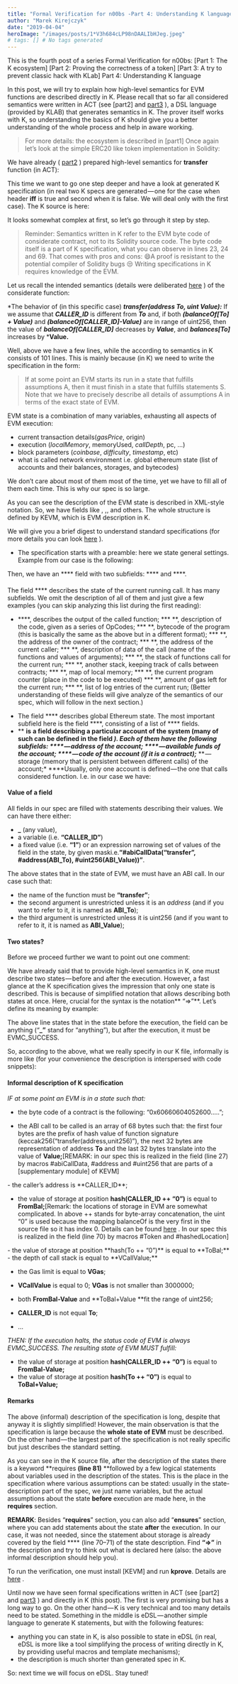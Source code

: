 ```yaml
---
title: "Formal Verification for n00bs -Part 4: Understanding K language"
author: "Marek Kirejczyk"
date: "2019-04-04"
heroImage: "/images/posts/1*V3h684cLP98nDAALIbHJeg.jpeg"
# tags: [] # No tags generated
---
```


This is the fourth post of a series Formal Verification for n00bs:
 [Part 1: The K ecosystem]
[Part 2: Proving the correctness of a token]
[Part 3: A try to prevent classic hack with KLab]
Part 4: Understanding K language

In this post, we will try to explain how high-level semantics for EVM functions are described directly in K. Please recall that so far all considered semantics were written in ACT (see [part2]
and [part3](https://medium.com/ethworks/formal-verification-for-n00bs-part-3-an-attempt-to-prevent-classic-hack-with-klab-8e8d13318086) ), a DSL language (provided by KLAB) that generates semantics in K. The prover itself works with K, so understanding the basics of K should give you a better understanding of the whole process and help in aware working.

> For more details: the ecosystem is described in [part1]
Once again let’s look at the simple ERC20 like token implementation in Solidity:

We have already ( [part2](https://medium.com/ethworks/formal-verification-for-n00bs-part-2-proving-the-correctness-of-a-token-74085f5cd6c1) ) prepared high-level semantics for **transfer** function (in ACT):

This time we want to go one step deeper and have a look at generated K specification (in real two K specs are generated — one for the case when header **iff** is true and second when it is false. We will deal only with the first case). The K source is here:

It looks somewhat complex at first, so let’s go through it step by step.

> Reminder: Semantics written in K refer to the EVM byte code of considerate contract, not to its Solidity source code.
The byte code itself is a part of K specification, what you can observe in lines 23, 24 and 69. That comes with pros and cons:
😄A proof is resistant to the potential compiler of Solidity bugs
😒 Writing specifications in K requires knowledge of the EVM.

Let us recall the intended semantics (details were deliberated [here](https://medium.com/ethworks/formal-verification-for-n00bs-part-2-proving-the-correctness-of-a-token-74085f5cd6c1) ) of the considerate function:

*The behavior of (in this specific case) ***transfer(address To, uint Value):*** If we assume that ***CALLER_ID*** is different from ***To*** and, if both ***(balanceOf[To] + Value)*** and ***(balanceOf[CALLER_ID]-Value)*** are in range of uint256, then the value of ***balanceOf[CALLER_ID]*** decreases by ***Value***, and ***balances[To]*** increases by ***Value.**

Well, above we have a few lines, while the according to semantics in K consists of 101 lines. This is mainly because (in K) we need to write the specification in the form:

> If at some point an EVM starts its run in a state that fulfills assumptions A, then it must finish in a state that fulfills statements S.
Note that we have to precisely describe all details of assumptions A in terms of the exact state of EVM.

EVM state is a combination of many variables, exhausting all aspects of EVM execution:

- current transaction details(*gasPrice*, origin)
- execution (*localMemory*, memoryUsed, *callDepth*, pc, …)
- block parameters (*coinbase*, *difficulty*, *timestamp*, etc)
- what is called network environment i.e. global ethereum state (list of accounts and their balances, storages, and bytecodes)

We don’t care about most of them most of the time, yet we have to fill all of them each time. This is why our spec is so large.

As you can see the description of the EVM state is described in XML-style notation. So, we have fields like <callstack>, <calldata>,<gas>, <storage> and others. The whole structure is defined by KEVM, which is EVM description in K.

</storage></gas></calldata></callstack>We will give you a brief digest to understand standard specifications (for more details you can look [here](https://github.com/kframework/evm-semantics) ).

- The specification starts with a preamble: here we state general settings. Example from our case is the following:

Then, we have an **** field with two subfields: **** and ****.

#### <evm>
</evm>The field **** describes the state of the current running call. It has many subfields. We omit the description of all of them and just give a few examples (you can skip analyzing this list during the first reading):
* ****, describes the output of the called function;
*** **, description of the code, given as a series of OpCodes;
*** **, bytecode of the program (this is basically the same as the above but in a different format);
*** **, the address of the owner of the contract;
*** **, the address of the current caller;
*** **, description of data of the call (name of the functions and values of arguments);
*** **, the stack of functions call for the current run;
*** **, another stack, keeping track of calls between contracts;
*** **, map of local memory;
*** **, the current program counter (place in the code to be executed)
*** **, amount of gas left for the current run;
*** **, list of log entries of the current run;
(Better understanding of these fields will give analyze of the semantics of our spec, which will follow in the next section.)

- The field **** describes global Ethereum state. The most important subfield here is the field ****, consisting of a list of **** fields.
- ** **is** **a field describing a particular account of the system (many of such can be defined in the field ****). Each of them have the following subfields:* **** — address of the account;* **** — available funds of the account;* **** — code of the account (if it is a contract);*** ** — storage (memory that is persistent between different calls) of the account;* ****Usually, only one account is defined — the one that calls considered function. I.e. in our case we have:

#### Value of a field
All fields in our spec are filled with statements describing their values. We can have there either:

- **_** (any value),
- a variable (i.e. **“CALLER_ID”**)
- a fixed value (i.e. **“1”**) or an expression narrowing set of values of the field in the state, by given maski.e.**“#abiCallData(“transfer”, #address(ABI_To), #uint256(ABI_Value))”**.

The above states that in the state of EVM, we must have an ABI call. In our case such that:

- the name of the function must be **“transfer”**;
- the second argument is unrestricted unless it is an *address* (and if you want to refer to it, it is named as **ABI_To**);
- the third argument is unrestricted unless it is uint256 (and if you want to refer to it, it is named as **ABI_Value**);

#### Two states?
Before we proceed further we want to point out one comment:

We have already said that to provide high-level semantics in K, one must describe two states — before and after the execution. However, a fast glance at the K specification gives the impression that only one state is described. This is because of simplified notation that allows describing both states at once. Here, crucial for the syntax is the notation** “=>”**. Let’s define its meaning by example:

The above line states that in the state before the execution, the field <statuscode> can be anything (“**_”** stand for “anything”), but after the execution, it must be EVMC_SUCCESS.

</statuscode>So, according to the above, what we really specify in our K file, informally is more like (for your convenience the description is interspersed with code snippets):

#### Informal description of K specification
*IF at some point an EVM is in a state such that:*

- the byte code of a contract is the following: “0x60660604052600…..”;

- the ABI call to be called is an array of 68 bytes such that: the first four bytes are the prefix of hash value of function signature (keccak256(“transfer(address,unit256)”), the next 32 bytes are representation of address **To** and the last 32 bytes translate into the value of **Value;**[REMARK: in our spec this is realized in the field <calldata> (line 27) by macros #abiCallData, #address and #uint256 that are parts of a [supplementary module]
of KEVM]

</calldata>
- the caller’s address is **CALLER_ID**;

- the value of storage at position **hash(CALLER_ID ++ “0”)** is equal to **FromBal;**[Remark: the locations of storage in EVM are somewhat complicated. In above ++ stands for byte-array concatenation, the uint “0” is used because the mapping balanceOf is the very first in the source file so it has index 0. Details can be found [here](https://jellopaper.org/edsl/?highlight=storage#hashed-location-for-storage) . In our spec this is realized in the field <storage> (line 70) by macros #Token and #hashedLocation]

</storage>
- the value of storage at position **hash(To ++ “0”)** is equal to **ToBal;**
- the depth of call stack is equal to **VCallValue;**

- the Gas limit is equal to **VGas**;

- **VCallValue** is equal to 0; **VGas** is not smaller than 3000000;

- both **FromBal-Value** and **ToBal+Value **fit the range of uint256;

- **CALLER_ID** is not equal **To**;

- …

*THEN: If the execution halts, the status code of EVM is always EVMC_SUCCESS. The resulting state of EVM MUST fulfill:*

- the value of storage at position **hash(CALLER_ID ++ “0”)** is equal to **FromBal-Value;**
- the value of storage at position **hash(To ++ “0”)** is equal to **ToBal+Value;**

#### Remarks
The above (informal) description of the specification is long, despite that anyway it is slightly simplified! However, the main observation is that the specification is large because the **whole state of EVM** must be described. On the other hand — the largest part of the specification is not really specific but just describes the standard setting.

As you can see in the K source file, after the description of the states there is a keyword **requires **(line 81)** **followed by a few logical statements about variables used in the description of the states. This is the place in the specification where various assumptions can be stated: usually in the state-description part of the spec, we just name variables, but the actual assumptions about the state **before** execution are made here, in the **requires** section.

**REMARK**: Besides “**requires**” section, you can also add “**ensures**” section, where you can add statements about the state **after** the execution. In our case, it was not needed, since the statement about storage is already covered by the field **** (line 70–71) of the state description. Find **“=>”** in the description and try to think out what is declared here (also: the above informal description should help you).

To run the verification, one must install [KEVM]
and run **kprove**. Details are [here](https://github.com/kframework/evm-semantics) .

Until now we have seen formal specifications written in ACT (see [part2]
and [part3](https://medium.com/ethworks/formal-verification-for-n00bs-part-3-an-attempt-to-prevent-classic-hack-with-klab-8e8d13318086) ) and directly in K (this post). The first is very promising but has a long way to go. On the other hand — K is very technical and too many details need to be stated. Something in the middle is eDSL — another simple language to generate K statements, but with the following features:

- anything you can state in K, is also possible to state in eDSL (in real, eDSL is more like a tool simplifying the process of writing directly in K, by providing useful macros and template mechanisms);
- the description is much shorter than generated spec in K.

So: next time we will focus on eDSL. Stay tuned!